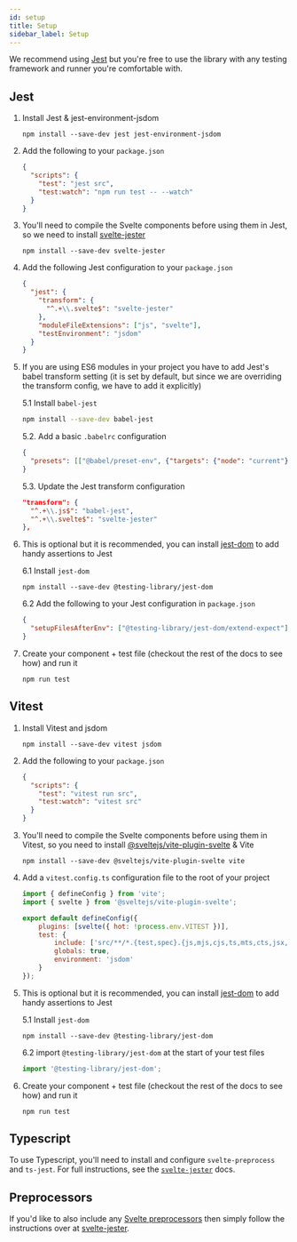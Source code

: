 ```yaml
---
id: setup
title: Setup
sidebar_label: Setup
---
```


We recommend using [Jest](https://jestjs.io) but you're free to use the library
with any testing framework and runner you're comfortable with.

## Jest

1.  Install Jest & jest-environment-jsdom

    ```
    npm install --save-dev jest jest-environment-jsdom
    ```

2.  Add the following to your `package.json`

    ```json
    {
      "scripts": {
        "test": "jest src",
        "test:watch": "npm run test -- --watch"
      }
    }
    ```

3.  You'll need to compile the Svelte components before using them in Jest, so
    we need to install
    [svelte-jester](https://github.com/mihar-22/svelte-jester)

    ```
    npm install --save-dev svelte-jester
    ```

4.  Add the following Jest configuration to your `package.json`

    ```json
    {
      "jest": {
        "transform": {
          "^.+\\.svelte$": "svelte-jester"
        },
        "moduleFileExtensions": ["js", "svelte"],
        "testEnvironment": "jsdom"
      }
    }
    ```

5.  If you are using ES6 modules in your project you have to add Jest's babel
    transform setting (it is set by default, but since we are overriding the
    transform config, we have to add it explicitly)

    5.1 Install `babel-jest`

    ```bash
    npm install --save-dev babel-jest
    ```

    5.2. Add a basic `.babelrc` configuration

    ```json
    {
      "presets": [["@babel/preset-env", {"targets": {"node": "current"}}]]
    }
    ```

    5.3. Update the Jest transform configuration

    ```json
    "transform": {
      "^.+\\.js$": "babel-jest",
      "^.+\\.svelte$": "svelte-jester"
    },
    ```

6.  This is optional but it is recommended, you can install
    [jest-dom](https://github.com/testing-library/jest-dom) to add handy
    assertions to Jest

    6.1 Install `jest-dom`

    ```
    npm install --save-dev @testing-library/jest-dom
    ```

    6.2 Add the following to your Jest configuration in `package.json`

    ```json
    {
      "setupFilesAfterEnv": ["@testing-library/jest-dom/extend-expect"]
    }
    ```

7.  Create your component + test file (checkout the rest of the docs to see how)
    and run it

    ```
    npm run test
    ```
## Vitest
1.  Install Vitest and jsdom

    ```
    npm install --save-dev vitest jsdom
    ```

2.  Add the following to your `package.json`

    ```json
    {
      "scripts": {
        "test": "vitest run src",
        "test:watch": "vitest src"
      }
    }
    ```

3.  You'll need to compile the Svelte components before using them in Vitest, so
    you need to install
    [@sveltejs/vite-plugin-svelte](https://github.com/sveltejs/vite-plugin-svelte) & Vite
    

    ```
    npm install --save-dev @sveltejs/vite-plugin-svelte vite
    ```

4.  Add a `vitest.config.ts` configuration file to the root of your project

    ```js
    import { defineConfig } from 'vite';
    import { svelte } from '@sveltejs/vite-plugin-svelte';

    export default defineConfig({
        plugins: [svelte({ hot: !process.env.VITEST })],
        test: {
            include: ['src/**/*.{test,spec}.{js,mjs,cjs,ts,mts,cts,jsx,tsx}'],
            globals: true,
            environment: 'jsdom'
        }
    });

    ```

5.  This is optional but it is recommended, you can install
    [jest-dom](https://github.com/testing-library/jest-dom) to add handy
    assertions to Jest

    5.1 Install `jest-dom`

    ```
    npm install --save-dev @testing-library/jest-dom
    ```

    6.2 import `@testing-library/jest-dom` at the start of your test files

    ```js
    import '@testing-library/jest-dom';
    ```

6.  Create your component + test file (checkout the rest of the docs to see how)
    and run it

    ```
    npm run test
    ```
## Typescript

To use Typescript, you'll need to install and configure `svelte-preprocess` and
`ts-jest`. For full instructions, see the
[`svelte-jester`](https://github.com/mihar-22/svelte-jester#typescript) docs.

## Preprocessors

If you'd like to also include any
[Svelte preprocessors](https://github.com/sveltejs/svelte-preprocess) then
simply follow the instructions over at
[svelte-jester](https://github.com/mihar-22/svelte-jester#babel).
